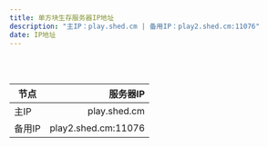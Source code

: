 ```yaml
---
title: 单方块生存服务器IP地址
description: "主IP：play.shed.cm | 备用IP：play2.shed.cm:11076"
date: IP地址
---
```

<br>
<br>

|  节点  |                                           服务器IP |
| ------ | ------------------------------------------------: |
|   主IP |                                      play.shed.cm |
| 备用IP |                               play2.shed.cm:11076 |
